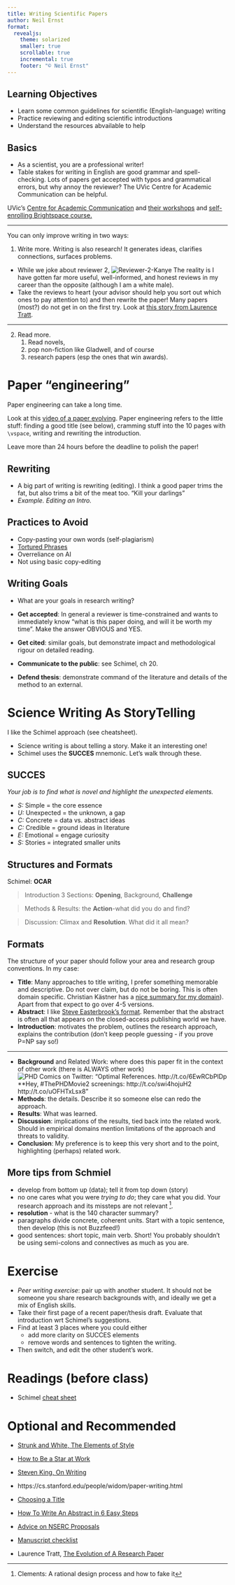 ```yaml
---
title: Writing Scientific Papers
author: Neil Ernst
format:
  revealjs:
    theme: solarized
    smaller: true
    scrollable: true
    incremental: true
    footer: "©️ Neil Ernst"
---
```


## Learning Objectives

* Learn some common guidelines for scientific (English-language) writing
* Practice reviewing and editing scientific introductions
* Understand the resources abvailable to help  

## Basics

* As a scientist, you are a professional writer!
* Table stakes for writing in English are good grammar and spell-checking. Lots of papers get accepted with typos and grammatical errors, but why annoy the reviewer? The UVic  Centre for Academic Communication can be helpful. 

::: aside
UVic's [Centre for Academic Communication](https://www.uvic.ca/learningandteaching/cac/graduate/index.php) and [their workshops](https://onlineacademiccommunity.uvic.ca/writingresources/#learn-abouts) and [self-enrolling Brightspace course.](https://www.uvic.ca/cas/login?service=https%3a%2f%2fbright.uvic.ca%2fd2l%2fcustom%2fcas%3ftarget%3d%252fd2l%252fle%252fdiscovery%252fview%252fcourse%252f67890)
:::
---- 

You can only improve writing in two ways:

1. Write more. Writing is also research! It generates ideas, clarifies connections, surfaces problems. 
  * While we joke about reviewer 2, ![Reviewer-2-Kanye](https://i2.wp.com/www.drmalviniredden.com/wp-content/uploads/2017/01/Reviewer-2-Kanye.jpg) The reality is I have gotten far more useful, well-informed, and honest reviews in my career than the opposite (although I am a white male). 
  * Take the reviews to heart (your advisor should help you sort out which ones to pay attention to) and then rewrite the paper! Many papers (most?) do not get in on the first try. Look at [this story from Laurence Tratt](https://tratt.net/laurie/blog/2021/the_evolution_of_a_research_paper.html).

----

2. Read more. 
    1. Read novels, 
    1. pop non-fiction like Gladwell, and of course 
    2. research papers (esp the ones that win awards). 

# Paper "engineering"
Paper engineering can take a long time. 

Look at this [video of a paper evolving](https://twitter.com/martin_chap_man/status/1339940610699096064). Paper engineering refers to the little stuff: finding a good title (see below), cramming stuff into the 10 pages with `\vspace`, writing and rewriting the introduction. 

Leave more than 24 hours before the deadline to polish the paper! 

## Rewriting

* A big part of writing is rewriting (editing). I think a good paper trims the fat, but also trims a bit of the meat too. "Kill your darlings"
* *Example. Editing an Intro.*

## Practices to Avoid

* Copy-pasting your own words (self-plagiarism)
* [Tortured Phrases](https://www.nature.com/articles/d41586-021-02134-0)
* Overreliance on AI
* Not using basic copy-editing

## Writing Goals {.incremental}

* What are your goals in research writing? 
  
* **Get accepted**: In general a reviewer is time-constrained and wants to immediately know "what is this paper doing, and will it be worth my time". Make the answer OBVIOUS and YES. 
* **Get cited**: similar goals, but demonstrate impact and methodological rigour on detailed reading.
* **Communicate to the public**: see Schimel, ch 20.
* **Defend thesis**: demonstrate command of the literature and details of the method to an external.

# Science Writing As StoryTelling

I like the Schimel approach (see cheatsheet). 

* Science writing is about telling a story. Make it an interesting one! 
* Schimel uses the **SUCCES** mnemonic. Let's walk through these.

## SUCCES
*Your job is to find what is novel and highlight the unexpected elements.*

  * *S:* Simple = the core essence
  * *U:* Unexpected = the unknown, a gap 
  * *C:* Concrete = data vs. abstract ideas 
  * *C:* Credible = ground ideas in literature
  * *E:* Emotional = engage curiosity
  * *S:* Stories = integrated smaller units

## Structures and Formats 
Schimel: **OCAR**

> Introduction 3 Sections: **Opening**, Background, **Challenge** 

> Methods & Results: the **Action**-what did you do and find? 

> Discussion: Climax and **Resolution**. What did it all mean?

## Formats {.scrollable}
The structure of your paper should follow your area and research group conventions. In my case:

* **Title**: Many approaches to title writing, I prefer something memorable and descriptive. Do not over claim, but do not be boring. This is often domain specific. Christian Kästner has a [nice summary for my domain](https://www.cs.cmu.edu/~ckaestne/ontitles/)). Apart from that expect to go over 4-5 versions. 
* **Abstract**: I like [Steve Easterbrook's format](https://www.easterbrook.ca/steve/2010/01/how-to-write-a-scientific-abstract-in-six-easy-steps/). Remember that the abstract is often all that appears on the closed-access publishing world we have.
* **Introduction**: motivates the problem, outlines the research approach, explains the contribution (don't keep people guessing - if you prove P=NP say so!)

----
* **Background** and Related Work: where does this paper fit in the context of other work (there is ALWAYS other work) ![PHD Comics on Twitter: "Optimal References. http://t.co/6EwRCbPlDp **Hey,  #ThePHDMovie2 screenings: http://t.co/swi4hojuH2 http://t.co/uOFHTxLsx8"](https://pbs.twimg.com/media/CPGMFlNWwAAVPHO.jpg)
* **Methods**: the details. Describe it so someone else can redo the approach.
* **Results**: What was learned.
* **Discussion**: implications of the results, tied back into the related work. Should in empirical domains mention limitations of the approach and threats to validity. 
* **Conclusion**: My preference is to keep this very short and to the point, highlighting (perhaps) related work.

## More tips from Schmiel
- develop from bottom up (data); tell it from top down (story)
- no one cares what you were *trying to do*; they care what you did. Your research approach and its missteps are not relevant ^[Clements: A rational design process and how to fake it].
- **resolution** - what is the 140 character summary? 
- paragraphs divide concrete, coherent units. Start with a topic sentence, then develop (this is not Buzzfeed!)
- good sentences: short topic, main verb. Short! You probably shouldn't be using semi-colons and connectives as much as you are. 

# Exercise
- *Peer writing exercise*: pair up with another student. It should not be someone you share research backgrounds with, and ideally we get a mix of English skills. 
- Take their first page of a recent paper/thesis draft. Evaluate that introduction wrt Schimel's suggestions.
- Find at least 3 places where you could either
  - add more clarity on SUCCES elements
  - remove words and sentences to tighten the writing.
- Then switch, and edit the other student's work.

# Readings (before class)

* Schimel [cheat sheet](schimel-in-a-sheet.pdf)

# Optional and Recommended {}

* [Strunk and White, The Elements of Style](https://voyager.library.uvic.ca/vwebv/holdingsInfo?bibId=631797)
* [How to Be a Star at Work](https://www.amazon.ca/How-Star-Work-Breakthrough-Strategies/dp/0812931696)
* [Steven King, On Writing](https://www.amazon.ca/Writing-Memoir-Craft-Stephen-King/dp/1439193630/)
* https://cs.stanford.edu/people/widom/paper-writing.html
* [Choosing a Title](https://www.cs.cmu.edu/~ckaestne/ontitles/)
* [How To Write An Abstract in 6 Easy Steps](https://www.easterbrook.ca/steve/2010/01/how-to-write-a-scientific-abstract-in-six-easy-steps/)

* [Advice on NSERC Proposals](https://mobile.twitter.com/ebrahim_bagheri/status/1230187968628961280)
* [Manuscript checklist](https://pbs.twimg.com/media/EeLCpqFXsAA0W85?format=png&name=medium)
* Laurence Tratt, [The Evolution of A Research Paper](https://tratt.net/laurie/blog/entries/the_evolution_of_a_research_paper.html)

